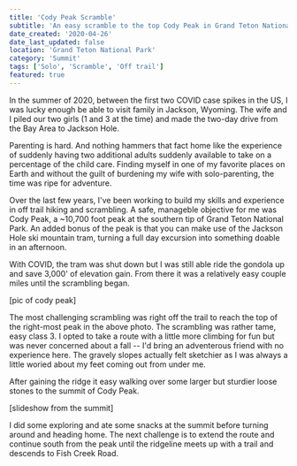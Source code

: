 ```yaml
---
title: 'Cody Peak Scramble'
subtitle: 'An easy scramble to the top Cody Peak in Grand Teton National Park'
date_created: '2020-04-26'
date_last_updated: false
location: 'Grand Teton National Park'
category: 'Summit'
tags: ['Solo', 'Scramble', 'Off trail']
featured: true
---
```



<DropCapP>
  In the summer of 2020, between the first two COVID case spikes in the US, I was lucky enough be
  able to visit family in Jackson, Wyoming. The wife and I piled our two girls (1 and 3 at the time)
  and made the two-day drive from the Bay Area to Jackson Hole.
</DropCapP>

Parenting is hard. And nothing hammers that fact home like the experience of suddenly having two additional adults suddenly available to take on a percentage of the child care. Finding myself in one of my favorite places on Earth and without the guilt of burdening my wife with solo-parenting, the time was ripe for adventure.

Over the last few years, I've been working to build my skills and experience in off trail hiking and scrambling. A safe, manageble objective for me was Cody Peak, a ~10,700 foot peak at the southern tip of Grand Teton National Park. An added bonus of the peak is that you can make use of the Jackson Hole ski mountain tram, turning a full day excursion into something doable in an afternoon.

With COVID, the tram was shut down but I was still able ride the gondola up and save 3,000' of elevation gain. From there it was a relatively easy couple miles until the scrambling began.

[pic of cody peak]

The most challenging scrambling was right off the trail to reach the top of the right-most peak in the above photo. The scrambling was rather tame, easy class 3. I opted to take a route with a little more climbing for fun but was never concerned about a fall -- I'd bring an adventerous friend with no experience here. The gravely slopes actually felt sketchier as I was always a little woried about my feet coming out from under me.

After gaining the ridge it easy walking over some larger but sturdier loose stones to the summit of Cody Peak.

[slideshow from the summit]

I did some exploring and ate some snacks at the summit before turning around and heading home. The next challenge is to extend the route and continue south from the peak until the ridgeline meets up with a trail and descends to Fish Creek Road.
